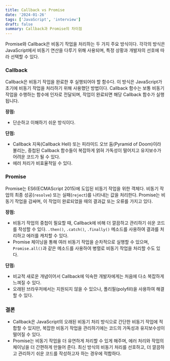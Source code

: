```yaml
---
title: Callback vs Promise
date: '2024-01-26'
tags: ['JavaScript', 'interview']
draft: false
summary: Callback과 Promise의 차이점
---
```


Promise와 Callback은 비동기 작업을 처리하는 두 가지 주요 방식이다. 각각의 방식은 JavaScript에서 비동기 연산을 다루기 위해 사용되며, 특정 상황과 개발자의 선호에 따라 선택할 수 있다.

### Callback
Callback은 비동기 작업을 완료한 후 실행되어야 할 함수다. 이 방식은 JavaScript가 초기에 비동기 작업을 처리하기 위해 사용했던 방법이다. Callback 함수는 보통 비동기 작업을 수행하는 함수에 인자로 전달되며, 작업이 완료되면 해당 Callback 함수가 실행됩니다.

**장점:**
- 단순하고 이해하기 쉬운 방식이다.

**단점:**
- Callback 지옥(Callback Hell) 또는 피라미드 오브 둠(Pyramid of Doom)이라 불리는, 중첩된 Callback 함수들이 복잡하게 얽혀 가독성이 떨어지고 유지보수가 어려운 코드가 될 수 있다.
- 에러 처리가 비효율적일 수 있다.

### Promise
Promise는 ES6(ECMAScript 2015)에 도입된 비동기 작업을 위한 객체다. 비동기 작업의 최종 성공(`resolve`) 또는 실패(`reject`)를 나타내는 값을 처리한다. Promise는 비동기 작업을 감싸며, 이 작업이 완료되었을 때의 결과값 또는 오류를 가지고 있다.

**장점:**
- 비동기 작업의 중첩이 필요할 때, Callback에 비해 더 깔끔하고 관리하기 쉬운 코드를 작성할 수 있다. `.then()`, `.catch()`, `.finally()` 메소드를 사용하여 결과를 처리하고 에러를 캐치할 수 있다.
- Promise 체이닝을 통해 여러 비동기 작업을 순차적으로 실행할 수 있으며, `Promise.all()`과 같은 메소드를 사용하여 병렬로 비동기 작업을 처리할 수도 있다.

**단점:**
- 비교적 새로운 개념이어서 Callback에 익숙한 개발자에게는 처음에 다소 복잡하게 느껴질 수 있다.
- 오래된 브라우저에서는 지원되지 않을 수 있으나, 폴리필(polyfill)을 사용하여 해결할 수 있다.

### 결론
- Callback은 JavaScript의 오래된 비동기 처리 방식으로 간단한 비동기 작업에 적합할 수 있지만, 복잡한 비동기 작업을 관리하기에는 코드의 가독성과 유지보수성이 떨어질 수 있다.
- Promise는 비동기 작업을 더 유연하게 처리할 수 있게 해주며, 에러 처리와 작업의 체이닝을 더 간편하게 만들어 준다. 최신 방식의 비동기 처리를 선호하고, 더 깔끔하고 관리하기 쉬운 코드를 작성하고자 하는 경우에 적합하다.